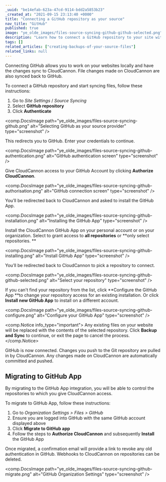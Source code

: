 ```yaml
---
_uuid: "be14efab-623a-47cd-9114-bdd2a5853b23"
_created_at: "2021-09-15 23:13:40 +0000"
title: "Connecting a GitHub repository as your source"
nav_title: "GitHub"
published: true
image: "ye_olde_images/files-source-syncing-github-github-selected.png"
description: "Learn how to connect a GitHub repository to your site with CloudCannon."
tags: []
related_articles: ["creating-backups-of-your-source-files"]
related_links: null
---
```


Connecting GitHub allows you to work on your websites locally and have the changes sync to CloudCannon. File changes made on CloudCannon are also synced back to GitHub.

To connect a GitHub repository and start syncing files, follow these instructions:

1. Go to *Site Settings* / *Source Syncing*
2. Select **GitHub repository**
3. Click **Authenticate**

<comp.DocsImage path="ye_olde_images/files-source-syncing-github.png" alt="Selecting GitHub as your source provider" type="screenshot" />

This redirects you to GitHub. Enter your credentials to continue.

<comp.DocsImage path="ye_olde_images/files-source-syncing-github-authentication.png" alt="GitHub authentication screen" type="screenshot" />

Give CloudCannon access to your GitHub Account by clicking **Authorize CloudCannon**.

<comp.DocsImage path="ye_olde_images/files-source-syncing-github-authorisation.png" alt="GitHub connection screen" type="screenshot" />

You’ll be redirected back to CloudCannon and asked to install the GitHub App.

<comp.DocsImage path="ye_olde_images/files-source-syncing-github-installation.png" alt="Installing the GitHub App" type="screenshot" />

Install the CloudCannon GitHub App on your personal account or on your organization. Select to grant access to **all repositories** or **only select repositories. **

<comp.DocsImage path="ye_olde_images/files-source-syncing-github-installing.png" alt="Install GitHub App" type="screenshot" />

You’ll be redirected back to CloudCannon  to pick a repository to connect.

<comp.DocsImage path="ye_olde_images/files-source-syncing-github-github-selected.png" alt="Select your repository" type="screenshot" />

If you can't find your repository from the list, click **Configure the GitHub App **to change your repository access for an existing installation. Or click **Install new GitHub App** to install on a different account.

<comp.DocsImage path="ye_olde_images/files-source-syncing-github-configure.png" alt="Configure your GitHub App" type="screenshot" />

<comp.Notice info_type="important">
  Any existing files on your website will be replaced with the contents of the selected repository. Click **Backup and Sync** to continue, or exit the page to cancel the process.
</comp.Notice>

GitHub is now connected. Changes you push to the Git repository are pulled in by CloudCannon. Any changes made on CloudCannon are automatically committed and pushed.

## Migrating to GitHub App
By migrating to the GitHub App integration, you will be able to control the repositories to which you give CloudCannon access.

To migrate to GitHub App, follow these instructions:

1. Go to *Organization Settings &gt; Files &gt; GitHub*
2. Ensure you are logged into GitHub with the same GitHub account displayed above
3. Click **Migrate to GitHub app**
4. Follow the steps to **Authorize CloudCannon** and subsequently **Install** the GitHub App

Once migrated, a confirmation email will provide a link to revoke any old authentication in GitHub. Webhooks to CloudCannon on repositories can be deleted.

<comp.DocsImage path="ye_olde_images/files-source-syncing-github-migrate.png" alt="GitHub Organization Settings" type="screenshot" />
